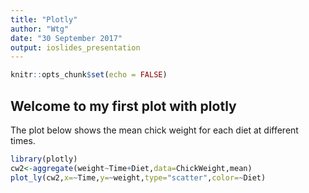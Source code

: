 ---
title: "Plotly"
author: "Wtg"
date: "30 September 2017"
output: ioslides_presentation
---

```{r setup, include=FALSE}
knitr::opts_chunk$set(echo = FALSE)
```

## Welcome to my first plot with plotly
The plot below shows the mean chick weight for each diet at different times.  
```{r plot, echo = FALSE, message=FALSE}
library(plotly)
cw2<-aggregate(weight~Time+Diet,data=ChickWeight,mean)
plot_ly(cw2,x=~Time,y=~weight,type="scatter",color=~Diet)

```

